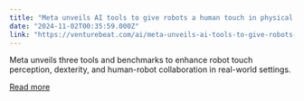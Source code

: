 ```yaml
---
title: "Meta unveils AI tools to give robots a human touch in physical world"
date: "2024-11-02T00:35:59.000Z"
link: "https://venturebeat.com/ai/meta-unveils-ai-tools-to-give-robots-a-human-touch-in-physical-world/"
---
```


Meta unveils three tools and benchmarks to enhance robot touch perception, dexterity, and human-robot collaboration in real-world settings.

[Read more](https://venturebeat.com/ai/meta-unveils-ai-tools-to-give-robots-a-human-touch-in-physical-world/)
